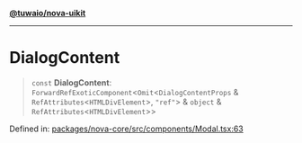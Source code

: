 [**@tuwaio/nova-uikit**](../../../README.md)

***

# DialogContent

> `const` **DialogContent**: `ForwardRefExoticComponent`\<`Omit`\<`DialogContentProps` & `RefAttributes`\<`HTMLDivElement`\>, `"ref"`\> & `object` & `RefAttributes`\<`HTMLDivElement`\>\>

Defined in: [packages/nova-core/src/components/Modal.tsx:63](https://github.com/TuwaIO/nova-uikit/blob/2ae3a349604a64908af94ae1f3372a75a95a5510/packages/nova-core/src/components/Modal.tsx#L63)
